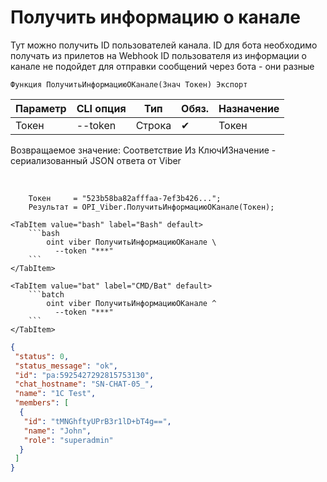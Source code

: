 ﻿---
sidebar_position: 2
---


# Получить информацию о канале
Тут можно получить ID пользователей канала. ID для бота необходимо получать из прилетов на Webhook ID пользователя из информации о канале не подойдет для отправки сообщений через бота - они разные



`Функция ПолучитьИнформациюОКанале(Знач Токен) Экспорт`

  | Параметр | CLI опция | Тип | Обяз. | Назначение |
  |-|-|-|-|-|
  | Токен | --token | Строка | &#x2714; | Токен |

  
  Возвращаемое значение:   Соответствие Из КлючИЗначение - сериализованный JSON ответа от Viber

<br/>




```bsl title="Пример использования для 1С:Предприятие/OneScript"
    Токен     = "523b58ba82afffaa-7ef3b426...";
    Результат = OPI_Viber.ПолучитьИнформациюОКанале(Токен);
```
    

 <Tabs>
  
    <TabItem value="bash" label="Bash" default>
        ```bash
            oint viber ПолучитьИнформациюОКанале \
              --token "***"
        ```
    </TabItem>
  
    <TabItem value="bat" label="CMD/Bat" default>
        ```batch
            oint viber ПолучитьИнформациюОКанале ^
              --token "***"
        ```
    </TabItem>
</Tabs>


```json title="Результат"
{
 "status": 0,
 "status_message": "ok",
 "id": "pa:5925427292815753130",
 "chat_hostname": "SN-CHAT-05_",
 "name": "1C Test",
 "members": [
  {
   "id": "tMNGhftyUPrB3r1lD+bT4g==",
   "name": "John",
   "role": "superadmin"
  }
 ]
}
```
